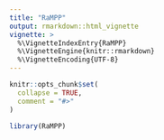 ```yaml
---
title: "RaMPP"
output: rmarkdown::html_vignette
vignette: >
  %\VignetteIndexEntry{RaMPP}
  %\VignetteEngine{knitr::rmarkdown}
  %\VignetteEncoding{UTF-8}
---
```


```r
knitr::opts_chunk$set(
  collapse = TRUE,
  comment = "#>"
)
```

```r
library(RaMPP)
```
